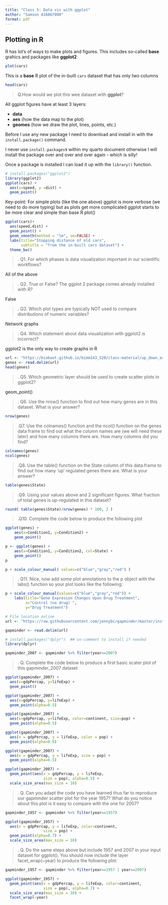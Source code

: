 ```yaml
---
title: "Class 5: Data vis with ggplot"
author: "Samson A16867000"
format: pdf
---
```


## Plotting in R

R has lot's of ways to make plots and figures. This includes so-called **base** grahics and packages like **ggplot2**

```r
plot(cars)
```


This is a **base** R plot of the in-built `cars` dataset that has only two columns 

```r
head(cars)
```


>Q.How would we plot this wee dataset with **ggplot**? 

All ggplot figures have at least 3 layers: 

- **data**
- **aes** (how the data map to the plot)
- **geomes** (how we draw the plot, lines, points, etc.)

Before I use any new package I need to download and install in with the `install.package()` command. 

I never use `install.packages9` within my quarto document otherwise I will install the package over and over and over again - which is silly!

Once a package is installed I can load it up with the `library()` function.

```r
# install.packages("ggplot2")
library(ggplot2)
ggplot(cars) + 
  aes(x=speed, y =dist) +
  geom_point()
```



Key-point: For simple plots (like the one above) ggplot is more verbose (we need to do more typing) but as plots get more complicated ggplot starts to be more clear and simple than base R plot()


```r
ggplot(cars)+
  aes(speed,dist) +
  geom_point() +
  geom_smooth(method = "lm", se=FALSE) +
  labs(title="Stopping distance of old cars",
       subtitle = "from the in-built cars dataset") +
  theme_bw()
```

>. Q1. For which phases is data visualization important in our scientific workflows?

All of the above

>. Q2. True or False? The ggplot 2 package comes already installed with R?

False 

>. Q3. Which plot types are typically NOT used to compare distributions of numeric variables?

Network graphs 

>. Q4. Which statement about data visualization with ggplot2 is incorrect?

ggplot2 is the only way to create graphs in R
```r
url <- "https://bioboot.github.io/bimm143_S20/class-material/up_down_expression.txt"
genes <- read.delim(url)
head(genes)
```
>. Q5. Which geometric layer should be used to create scatter plots in ggplot2? 

geom_point()

>. Q6. Use the nrow() function to find out how many genes are in this dataset. What is your answer?

```r
nrow(genes)

```
>.Q7. Use the colnames() function and the ncol() function on the genes data frame to find out what the column names are (we will need these later) and how many columns there are. How many columns did you find?

```r
colnames(genes)
ncol(genes)
```
>.Q8. Use the table() function on the State column of this data.frame to find out how many ‘up’ regulated genes there are. What is your answer?

```r
table(genes$State)
```
>.Q9. Using your values above and 2 significant figures. What fraction of total genes is up-regulated in this dataset?

```r
round( table(genes$State)/nrow(genes) * 100, 2 )
```
>.Q10. Complete the code below to produce the following plot

```r
ggplot(genes) + 
    aes(x=Condition1, y=Condition2) +
    geom_point()
```
```r
p <- ggplot(genes) + 
    aes(x=Condition1, y=Condition2, col=State) +
    geom_point()
p
```
```r
p + scale_colour_manual( values=c("blue","gray","red") )
```
>. Q11. Nice, now add some plot annotations to the p object with the labs() function so your plot looks like the following:

```r
p + scale_colour_manual(values=c("blue","gray","red")) +
    labs(title="Gene Expresion Changes Upon Drug Treatment",
         x="Control (no drug) ",
         y="Drug Treatment")
```

```r
# File location online
url <- "https://raw.githubusercontent.com/jennybc/gapminder/master/inst/extdata/gapminder.tsv"

gapminder <- read.delim(url)
```

```r
# install.packages("dplyr")  ## un-comment to install if needed
library(dplyr)

gapminder_2007 <- gapminder %>% filter(year==2007)
```

>. Q. Complete the code below to produce a first basic scater plot of this gapminder_2007 dataset

```r
ggplot(gapminder_2007) +
  aes(x=gdpPercap, y=lifeExp) +
  geom_point()
```
```r
ggplot(gapminder_2007) +
  aes(x=gdpPercap, y=lifeExp) +
  geom_point(alpha=0.5)
```

```r
ggplot(gapminder_2007) +
  aes(x=gdpPercap, y=lifeExp, color=continent, size=pop) +
  geom_point(alpha=0.5)
```
```r
ggplot(gapminder_2007) + 
  aes(x = gdpPercap, y = lifeExp, color = pop) +
  geom_point(alpha=0.8)
```
```r
ggplot(gapminder_2007) + 
  aes(x = gdpPercap, y = lifeExp, size = pop) +
  geom_point(alpha=0.5)
```
```r
ggplot(gapminder_2007) + 
  geom_point(aes(x = gdpPercap, y = lifeExp,
                 size = pop), alpha=0.5) + 
  scale_size_area(max_size = 10)
```

>. Q. Can you adapt the code you have learned thus far to reproduce our gapminder scatter plot for the year 1957? What do you notice about this plot is it easy to compare with the one for 2007?

```r
gapminder_1957 <- gapminder %>% filter(year==1957)

ggplot(gapminder_1957) + 
  aes(x = gdpPercap, y = lifeExp, color=continent,
                 size = pop) +
  geom_point(alpha=0.7) + 
  scale_size_area(max_size = 10) 
```
>. Q. Do the same steps above but include 1957 and 2007 in your input dataset for ggplot(). You should now include the layer facet_wrap(~year) to produce the following plot:

```r
gapminder_1957 <- gapminder %>% filter(year==1957 | year==2007)

ggplot(gapminder_1957) + 
  geom_point(aes(x = gdpPercap, y = lifeExp, color=continent,
                 size = pop), alpha=0.7) + 
  scale_size_area(max_size = 10) +
  facet_wrap(~year)
```

